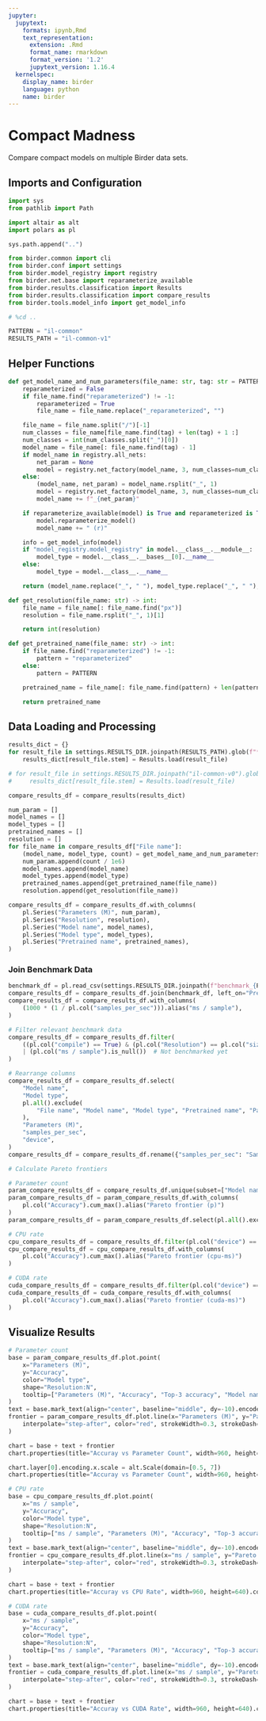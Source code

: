 ```yaml
---
jupyter:
  jupytext:
    formats: ipynb,Rmd
    text_representation:
      extension: .Rmd
      format_name: rmarkdown
      format_version: '1.2'
      jupytext_version: 1.16.4
  kernelspec:
    display_name: birder
    language: python
    name: birder
---
```


# Compact Madness

Compare compact models on multiple Birder data sets.


## Imports and Configuration

```python
import sys
from pathlib import Path

import altair as alt
import polars as pl
```

```python
sys.path.append("..")
```

```python
from birder.common import cli
from birder.conf import settings
from birder.model_registry import registry
from birder.net.base import reparameterize_available
from birder.results.classification import Results
from birder.results.classification import compare_results
from birder.tools.model_info import get_model_info
```

```python
# %cd ..
```

```python
PATTERN = "il-common"
RESULTS_PATH = "il-common-v1"
```

## Helper Functions

```python
def get_model_name_and_num_parameters(file_name: str, tag: str = PATTERN) -> tuple[str, str, int]:
    reparameterized = False
    if file_name.find("reparameterized") != -1:
        reparameterized = True
        file_name = file_name.replace("_reparameterized", "")

    file_name = file_name.split("/")[-1]
    num_classes = file_name[file_name.find(tag) + len(tag) + 1 :]
    num_classes = int(num_classes.split("_")[0])
    model_name = file_name[: file_name.find(tag) - 1]
    if model_name in registry.all_nets:
        net_param = None
        model = registry.net_factory(model_name, 3, num_classes=num_classes)
    else:
        (model_name, net_param) = model_name.rsplit("_", 1)
        model = registry.net_factory(model_name, 3, num_classes=num_classes, net_param=float(net_param))
        model_name += f"_{net_param}"

    if reparameterize_available(model) is True and reparameterized is True:
        model.reparameterize_model()
        model_name += " (r)"

    info = get_model_info(model)
    if "model_registry.model_registry" in model.__class__.__module__:
        model_type = model.__class__.__bases__[0].__name__
    else:
        model_type = model.__class__.__name__

    return (model_name.replace("_", " "), model_type.replace("_", " "), info["num_params"])
```

```python
def get_resolution(file_name: str) -> int:
    file_name = file_name[: file_name.find("px")]
    resolution = file_name.rsplit("_", 1)[1]

    return int(resolution)
```

```python
def get_pretrained_name(file_name: str) -> int:
    if file_name.find("reparameterized") != -1:
        pattern = "reparameterized"
    else:
        pattern = PATTERN

    pretrained_name = file_name[: file_name.find(pattern) + len(pattern)]

    return pretrained_name
```

## Data Loading and Processing

```python
results_dict = {}
for result_file in settings.RESULTS_DIR.joinpath(RESULTS_PATH).glob(f"*{PATTERN}*"):
    results_dict[result_file.stem] = Results.load(result_file)

# for result_file in settings.RESULTS_DIR.joinpath("il-common-v0").glob(f"*{PATTERN}*"):
#     results_dict[result_file.stem] = Results.load(result_file)
```

```python
compare_results_df = compare_results(results_dict)

num_param = []
model_names = []
model_types = []
pretrained_names = []
resolution = []
for file_name in compare_results_df["File name"]:
    (model_name, model_type, count) = get_model_name_and_num_parameters(file_name)
    num_param.append(count / 1e6)
    model_names.append(model_name)
    model_types.append(model_type)
    pretrained_names.append(get_pretrained_name(file_name))
    resolution.append(get_resolution(file_name))

compare_results_df = compare_results_df.with_columns(
    pl.Series("Parameters (M)", num_param),
    pl.Series("Resolution", resolution),
    pl.Series("Model name", model_names),
    pl.Series("Model type", model_types),
    pl.Series("Pretrained name", pretrained_names),
)
```

### Join Benchmark Data

```python
benchmark_df = pl.read_csv(settings.RESULTS_DIR.joinpath(f"benchmark_{PATTERN}.csv"))
compare_results_df = compare_results_df.join(benchmark_df, left_on="Pretrained name", right_on="model_name", how="left")
compare_results_df = compare_results_df.with_columns(
    (1000 * (1 / pl.col("samples_per_sec"))).alias("ms / sample"),
)

# Filter relevant benchmark data
compare_results_df = compare_results_df.filter(
    ((pl.col("compile") == True) & (pl.col("Resolution") == pl.col("size")))
    | (pl.col("ms / sample").is_null())  # Not benchmarked yet
)
```

```python
# Rearrange columns
compare_results_df = compare_results_df.select(
    "Model name",
    "Model type",
    pl.all().exclude(
        "File name", "Model name", "Model type", "Pretrained name", "Parameters (M)", *benchmark_df.columns
    ),
    "Parameters (M)",
    "samples_per_sec",
    "device",
)
compare_results_df = compare_results_df.rename({"samples_per_sec": "Samples / sec"})
```

```python
# Calculate Pareto frontiers

# Parameter count
param_compare_results_df = compare_results_df.unique(subset=["Model name"]).sort("Parameters (M)", descending=False)
param_compare_results_df = param_compare_results_df.with_columns(
    pl.col("Accuracy").cum_max().alias("Pareto frontier (p)")
)
param_compare_results_df = param_compare_results_df.select(pl.all().exclude("Samples / sec", "device", "ms / sample"))

# CPU rate
cpu_compare_results_df = compare_results_df.filter(pl.col("device") == "cpu").sort("ms / sample", descending=False)
cpu_compare_results_df = cpu_compare_results_df.with_columns(
    pl.col("Accuracy").cum_max().alias("Pareto frontier (cpu-ms)")
)

# CUDA rate
cuda_compare_results_df = compare_results_df.filter(pl.col("device") == "cuda").sort("ms / sample", descending=False)
cuda_compare_results_df = cuda_compare_results_df.with_columns(
    pl.col("Accuracy").cum_max().alias("Pareto frontier (cuda-ms)")
)
```

## Visualize Results

```python
# Parameter count
base = param_compare_results_df.plot.point(
    x="Parameters (M)",
    y="Accuracy",
    color="Model type",
    shape="Resolution:N",
    tooltip=["Parameters (M)", "Accuracy", "Top-3 accuracy", "Model name", "Model type", "Resolution"],
)
text = base.mark_text(align="center", baseline="middle", dy=-10).encode(text="Model name")
frontier = param_compare_results_df.plot.line(x="Parameters (M)", y="Pareto frontier (p)").mark_line(
    interpolate="step-after", color="red", strokeWidth=0.3, strokeDash=(2, 2)
)

chart = base + text + frontier
chart.properties(title="Accuray vs Parameter Count", width=960, height=640).configure_scale(zero=False)
```

```python
chart.layer[0].encoding.x.scale = alt.Scale(domain=[0.5, 7])
chart.properties(title="Accuray vs Parameter Count", width=960, height=640).configure_scale(zero=False)
```

```python
# CPU rate
base = cpu_compare_results_df.plot.point(
    x="ms / sample",
    y="Accuracy",
    color="Model type",
    shape="Resolution:N",
    tooltip=["ms / sample", "Parameters (M)", "Accuracy", "Top-3 accuracy", "Model name", "Model type", "Resolution"],
)
text = base.mark_text(align="center", baseline="middle", dy=-10).encode(text="Model name")
frontier = cpu_compare_results_df.plot.line(x="ms / sample", y="Pareto frontier (cpu-ms)").mark_line(
    interpolate="step-after", color="red", strokeWidth=0.3, strokeDash=(2, 2)
)

chart = base + text + frontier
chart.properties(title="Accuray vs CPU Rate", width=960, height=640).configure_scale(zero=False)
```

```python
# CUDA rate
base = cuda_compare_results_df.plot.point(
    x="ms / sample",
    y="Accuracy",
    color="Model type",
    shape="Resolution:N",
    tooltip=["ms / sample", "Parameters (M)", "Accuracy", "Top-3 accuracy", "Model name", "Model type", "Resolution"],
)
text = base.mark_text(align="center", baseline="middle", dy=-10).encode(text="Model name")
frontier = cuda_compare_results_df.plot.line(x="ms / sample", y="Pareto frontier (cuda-ms)").mark_line(
    interpolate="step-after", color="red", strokeWidth=0.3, strokeDash=(2, 2)
)

chart = base + text + frontier
chart.properties(title="Accuray vs CUDA Rate", width=960, height=640).configure_scale(zero=False)
```
